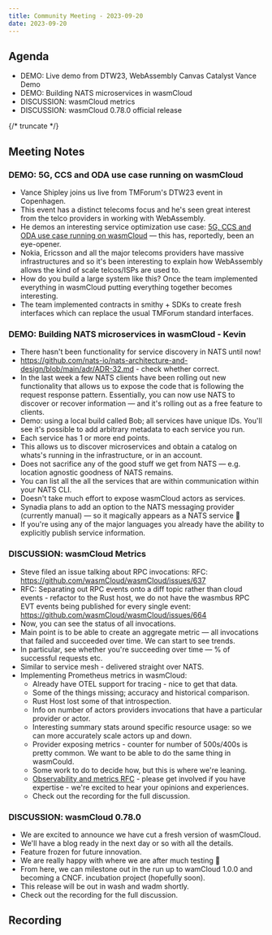 ```yaml
---
title: Community Meeting - 2023-09-20
date: 2023-09-20
---
```


## Agenda

- DEMO: Live demo from DTW23, WebAssembly Canvas Catalyst Vance Demo
- DEMO: Building NATS microservices in wasmCloud
- DISCUSSION: wasmCloud metrics
- DISCUSSION: wasmCloud 0.78.0 official release

{/* truncate */}

## Meeting Notes

### DEMO: 5G, CCS and ODA use case running on wasmCloud

- Vance Shipley joins us live from TMForum's DTW23 event in Copenhagen.
- This event has a distinct telecoms focus and he's seen great interest from the telco providers in working with WebAssembly.
- He demos an interesting service optimization use case: [5G, CCS and ODA use case running on wasmCloud](https://www.tmforum.org/catalysts/projects/C23.0.601) — this has, reportedly, been an eye-opener.
- Nokia, Ericsson and all the major telecoms providers have massive infrastructures and so it's been interesting to explain how WebAssembly allows the kind of scale telcos/ISPs are used to.
- How do you build a large system like this? Once the team implemented everything in wasmCloud putting everything together becomes interesting.
- The team implemented contracts in smithy + SDKs to create fresh interfaces which can replace the usual TMForum standard interfaces.

### DEMO: Building NATS microservices in wasmCloud - Kevin

- There hasn't been functionality for service discovery in NATS until now!
- https://github.com/nats-io/nats-architecture-and-design/blob/main/adr/ADR-32.md - check whether correct.
- In the last week a few NATS clients have been rolling out new functionality that allows us to expose the code that is following the request response pattern. Essentially, you can now use NATS to discover or recover information — and it's rolling out as a free feature to clients.
- Demo: using a local build called Bob; all services have unique IDs. You'll see it's possible to add arbitrary metadata to each service you run.
- Each service has 1 or more end points.
- This allows us to discover microservices and obtain a catalog on whats's running in the infrastructure, or in an account.
- Does not sacrifice any of the good stuff we get from NATS — e.g. location agnostic goodness of NATS remains.
- You can list all the all the services that are within communication within your NATS CLI.
- Doesn't take much effort to expose wasmCloud actors as services.
- Synadia plans to add an option to the NATS messaging provider (currently manual) — so it magically appears as a NATS service 🙂
- If you're using any of the major languages you already have the ability to explicitly publish service information.

### DISCUSSION: wasmCloud Metrics

- Steve filed an issue talking about RPC invocations: RFC: https://github.com/wasmCloud/wasmCloud/issues/637
- RFC: Separating out RPC events onto a diff topic rather than cloud events - refactor to the Rust host, we do not have the wasmbus RPC EVT events being published for every single event: https://github.com/wasmCloud/wasmCloud/issues/664
- Now, you can see the status of all invocations.
- Main point is to be able to create an aggregate metric — all invocations that failed and succeeded over time. We can start to see trends.
- In particular, see whether you're succeeding over time — % of successful requests etc.
- Similar to service mesh - delivered straight over NATS.
- Implementing Prometheus metrics in wasmCloud:
  - Already have OTEL support for tracing - nice to get that data.
  - Some of the things missing; accuracy and historical comparison.
  - Rust Host lost some of that introspection.
  - Info on number of actors providers invocations that have a particular provider or actor.
  - Interesting summary stats around specific resource usage: so we can more accurately scale actors up and down.
  - Provider exposing metrics - counter for number of 500s/400s is pretty common. We want to be able to do the same thing in wasmCould.
  - Some work to do to decide how, but this is where we're leaning.
  - [Observability and metrics RFC](https://github.com/wasmCloud/wasmCloud/issues/664) - please get involved if you have expertise - we're excited to hear your opinions and experiences.
  - Check out the recording for the full discussion.

### DISCUSSION: wasmCloud 0.78.0

- We are excited to announce we have cut a fresh version of wasmCloud.
- We'll have a blog ready in the next day or so with all the details.
- Feature frozen for future innovation.
- We are really happy with where we are after much testing 🙂
- From here, we can milestone out in the run up to wamCloud 1.0.0 and becoming a CNCF. incubation project (hopefully soon).
- This release will be out in wash and wadm shortly.
- Check out the recording for the full discussion.

## Recording

<YouTube url="https://www.youtube.com/watch?v=7GR19pgb2u0" />
